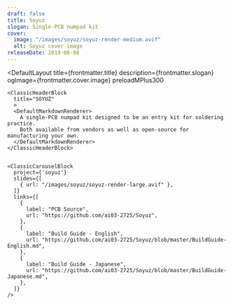 ```yaml
---
draft: false
title: Soyuz
slogan: Single-PCB numpad kit
cover:
  image: "/images/soyuz/soyuz-render-medium.avif"
  alt: Soyuz cover image
releaseDate: 2019-06-08
---
```


<DefaultLayout 
  title={frontmatter.title} 
  description={frontmatter.slogan}
  ogImage={frontmatter.cover.image}
  preloadMPlus300
>

  <ClassicBlurredHeader src={frontmatter.cover.image} />

  <div class="container mx-auto">

    <ClassicHeaderBlock 
      title="SOYUZ"
      >
      <DefaultMarkdownRenderer>
        A single-PCB numpad kit designed to be an entry kit for soldering practice.  
        Both available from vendors as well as open-source for manufacturing your own.
      </DefaultMarkdownRenderer>
    </ClassicHeaderBlock>


    <ClassicCarouselBlock 
      project={'soyuz'} 
      slides={[
        { url: "/images/soyuz/soyuz-render-large.avif" },
      ]} 
      links={[
        {
          label: "PCB Source",
          url: "https://github.com/ai03-2725/Soyuz",
        },
        {
          label: "Build Guide - English",
          url: "https://github.com/ai03-2725/Soyuz/blob/master/BuildGuide-English.md",
        },
        {
          label: "Build Guide - Japanese",
          url: "https://github.com/ai03-2725/Soyuz/blob/master/BuildGuide-Japanese.md",
        },
      ]}
    />

  </div>

</DefaultLayout>